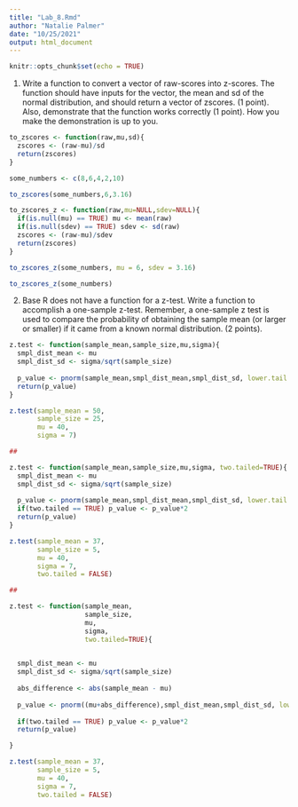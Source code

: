 ```yaml
---
title: "Lab_8.Rmd"
author: "Natalie Palmer"
date: "10/25/2021"
output: html_document
---
```


```r
knitr::opts_chunk$set(echo = TRUE)
```

1. Write a function to convert a vector of raw-scores into z-scores. The function should have inputs for the vector, the mean and sd of the normal distribution, and should return a vector of zscores. (1 point). Also, demonstrate that the function works correctly (1 point). How you make the demonstration is up to you.

```r
to_zscores <- function(raw,mu,sd){
  zscores <- (raw-mu)/sd
  return(zscores)
}

some_numbers <- c(8,6,4,2,10)

to_zscores(some_numbers,6,3.16)

to_zscores_z <- function(raw,mu=NULL,sdev=NULL){
  if(is.null(mu) == TRUE) mu <- mean(raw)
  if(is.null(sdev) == TRUE) sdev <- sd(raw)
  zscores <- (raw-mu)/sdev
  return(zscores)
}

to_zscores_z(some_numbers, mu = 6, sdev = 3.16)

to_zscores_z(some_numbers)
```

2. Base R does not have a function for a z-test. Write a function to accomplish a one-sample z-test. Remember, a one-sample z test is used to compare the probability of obtaining the sample mean (or larger or smaller) if it came from a known normal distribution. (2 points).

```r
z.test <- function(sample_mean,sample_size,mu,sigma){
  smpl_dist_mean <- mu
  smpl_dist_sd <- sigma/sqrt(sample_size)
  
  p_value <- pnorm(sample_mean,smpl_dist_mean,smpl_dist_sd, lower.tail = FALSE)
  return(p_value)
}

z.test(sample_mean = 50,
       sample_size = 25,
       mu = 40,
       sigma = 7)

##

z.test <- function(sample_mean,sample_size,mu,sigma, two.tailed=TRUE){
  smpl_dist_mean <- mu
  smpl_dist_sd <- sigma/sqrt(sample_size)
  
  p_value <- pnorm(sample_mean,smpl_dist_mean,smpl_dist_sd, lower.tail = FALSE)
  if(two.tailed == TRUE) p_value <- p_value*2
  return(p_value)
}

z.test(sample_mean = 37,
       sample_size = 5,
       mu = 40,
       sigma = 7,
       two.tailed = FALSE)

##

z.test <- function(sample_mean,
                   sample_size,
                   mu,
                   sigma, 
                   two.tailed=TRUE){

    
  smpl_dist_mean <- mu
  smpl_dist_sd <- sigma/sqrt(sample_size)
  
  abs_difference <- abs(sample_mean - mu)
  
  p_value <- pnorm((mu+abs_difference),smpl_dist_mean,smpl_dist_sd, lower.tail = FALSE)
  
  if(two.tailed == TRUE) p_value <- p_value*2
  return(p_value)

}

z.test(sample_mean = 37,
       sample_size = 5,
       mu = 40,
       sigma = 7,
       two.tailed = FALSE)

```

